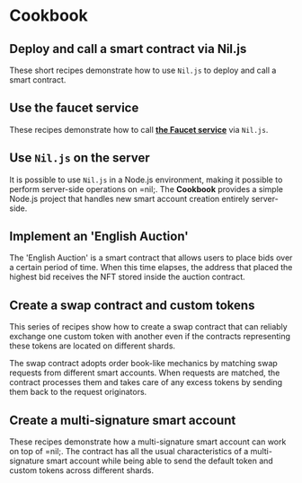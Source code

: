 
# Cookbook

## Deploy and call a smart contract via Nil.js 

These short recipes demonstrate how to use `Nil.js` to deploy and call a smart contract.

<CookbookCardSection>
  <CookbookCard tag={{
    label: "7 min read",
  }} id='simple-deploy1' title='Deploy a smart contract' description='' to='https://docs.nil.foundation/nil/cookbook/niljs-deploy/deploy-call-smart-contract'
  />
</CookbookCardSection>

## Use the faucet service 

These recipes demonstrate how to call [**the Faucet service**](../key-principles/tokens.mdx#token-faucet-service) via `Nil.js`.

<CookbookCardSection>
  <CookbookCard tag={{
    label: "5 min read",
  }} id='faucet-service1' title='Use the faucet service' description='' to='https://docs.nil.foundation/nil/cookbook/faucet-service/use-faucet-service'
  />
</CookbookCardSection>

## Use `Nil.js` on the server

It is possible to use `Nil.js` in a Node.js environment, making it possible to perform server-side operations on =nil;. The **Cookbook** provides a simple Node.js project that handles new smart account creation entirely server-side.

<CookbookCardSection>
  <CookbookCard tag={{
    label: "3 min read",
  }} id='nodejs-project' title='Use Nil.js with Node.js' description='' to='https://docs.nil.foundation/nil/cookbook/nodejs-project/write-nodejs-project'
  />
</CookbookCardSection>

## Implement an 'English Auction'

The 'English Auction' is a smart contract that allows users to place bids over a certain period of time. When this time elapses, the address that placed the highest bid receives the NFT stored inside the auction contract.

<CookbookCardSection>
  <CookbookCard tag={{
    label: "8 min read",
  }} id='swap1' title='Implement the auction logic' description='' to='https://docs.nil.foundation/nil/cookbook/english-auction/create-eng-auction'
  />
  <CookbookCard tag={{
    label: "7 min read",
  }} id='swap2' title='Deploy and test the swap contract' description='' to='https://docs.nil.foundation/nil/cookbook/english-auction/test-eng-auction'/>
</CookbookCardSection>

## Create a swap contract and custom tokens

This series of recipes show how to create a swap contract that can reliably exchange one custom token with another even if the contracts representing these tokens are located on different shards. 

The swap contract adopts order book-like mechanics by matching swap requests from different smart accounts. When requests are matched, the contract processes them and takes care of any excess tokens by sending them back to the request originators.

<CookbookCardSection>
  <CookbookCard tag={{
    label: "8 min read",
  }} id='swap1' title='Design the swap contract' description='' to='https://docs.nil.foundation/nil/cookbook/swap/create-swap-contract'
  />
  <CookbookCard tag={{
    label: "7 min read",
  }} id='swap2' title='Deploy and test the swap contract' description='' to='https://docs.nil.foundation/nil/cookbook/swap/deploy-test-swap'/>
</CookbookCardSection>

##  Create a multi-signature smart account

These recipes demonstrate how a multi-signature smart account can work on top of =nil;. The contract has all the usual characteristics of a multi-signature smart account while being able to send the default token and custom tokens across different shards.

<CookbookCardSection>
  <CookbookCard tag={{
    label: "12 min read",
  }} id='multi-sig1' title='Create the smart account contract' description='' to='https://docs.nil.foundation/nil/cookbook/multisig-smart-account/create-multisig-contract'
  />
  <CookbookCard tag={{
    label: "5 min read",
  }} id='multi-sig2' title='Deploy and test the smart account' description='' to='https://docs.nil.foundation/nil/cookbook/multisig-smart-account/deploy-test-multisig'/>
</CookbookCardSection>

